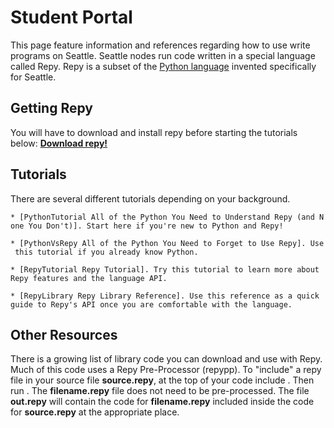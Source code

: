 = Student Portal =

This page feature information and references regarding how to use write programs on Seattle. Seattle nodes run code written in a special language called Repy. Repy is a subset of the [http://www.python.org/ Python language] invented specifically for Seattle.  

== Getting Repy ==

You will have to download and install repy before starting the tutorials below: '''[https://seattle.cs.washington.edu/geni/download/flibble/ Download repy!]'''

== Tutorials ==

There are several different tutorials depending on your background. 

 * [PythonTutorial All of the Python You Need to Understand Repy (and None You Don't)]. Start here if you're new to Python and Repy!

 * [PythonVsRepy All of the Python You Need to Forget to Use Repy]. Use this tutorial if you already know Python.

 * [RepyTutorial Repy Tutorial]. Try this tutorial to learn more about Repy features and the language API.

 * [RepyLibrary Repy Library Reference]. Use this reference as a quick guide to Repy's API once you are comfortable with the language.

== Other Resources ==

There is a growing list of library code you can download and use with Repy. Much of this code uses a Repy Pre-Processor (repypp).  To "include" a repy file in your source file '''source.repy''', at the top of your code include {{{include filename.repy}}}.   Then run {{{python repypp.py source.repy out.repy}}}.   The '''filename.repy''' file does not need to be pre-processed. The file '''out.repy''' will contain the code for '''filename.repy''' included inside the code for '''source.repy''' at the appropriate place.